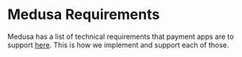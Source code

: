 # Medusa Requirements

Medusa has a list of technical requirements that payment apps are to support [here](https://docs.medusajs.com/development/overview). This is how we implement and support each of those.